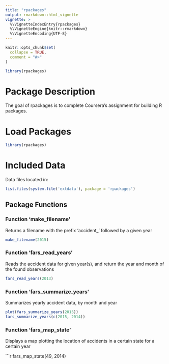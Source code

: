```yaml
---
title: "rpackages"
output: rmarkdown::html_vignette
vignette: >
  %\VignetteIndexEntry{rpackages}
  %\VignetteEngine{knitr::rmarkdown}
  %\VignetteEncoding{UTF-8}
---
```


```r
knitr::opts_chunk$set(
  collapse = TRUE,
  comment = "#>"
)
```

```r
library(rpackages)
```

# Package Description

The goal of rpackages is to complete Coursera’s assignment for building R packages.


# Load Packages

```r
library(rpackages)
```

# Included Data

Data files located in:

```r
list.files(system.file('extdata'), package = 'rpackages')
```

## Package Functions

### Function 'make_filename'

Returns a filename with the prefix 'accident_' followed by a given year

```r
make_filename(2015)
```

### Function 'fars_read_years'

Reads the accident data for given year(s), and return the year and month of the found observations

```r
fars_read_years(2013)
```

### Function 'fars_summarize_years'

Summarizes yearly accident data, by month and year

```r
plot(fars_summarize_years(2015))
fars_summarize_years(c(2015, 2014))
```

### Function 'fars_map_state'

Displays a map plotting the location of accidents in a certain state for a certain year

```r
fars_map_state(49, 2014)